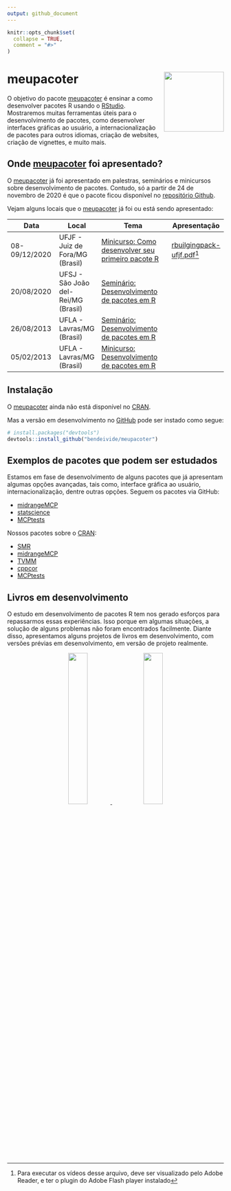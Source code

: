 ```yaml
---
output: github_document
---
```


<!-- README.md is generated from README.Rmd. Please edit that file -->

```r
knitr::opts_chunk$set(
  collapse = TRUE,
  comment = "#>"
)
```

# meupacoter <img src='man/figures/logo.png' align="right" height="139" />

<!-- badges: start -->
<!-- badges: end -->

O objetivo do pacote [meupacoter](https://bendeivide.github.io/meupacoter/) é ensinar a como desenvolver pacotes R usando o [RStudio](http://rstudio.com). Mostraremos muitas ferramentas úteis para o desenvolvimento de pacotes, como desenvolver interfaces gráficas ao usuário, a internacionalização de pacotes para outros idiomas, criação de websites, criação de vignettes, e muito mais.

## Onde [meupacoter](https://bendeivide.github.io/meupacoter/) foi apresentado?

O [meupacoter](https://bendeivide.github.io/meupacoter/) já foi apresentado em palestras, seminários e minicursos sobre desenvolvimento de pacotes. Contudo, só a partir de 24 de novembro de 2020 é que o pacote ficou disponível no [repositório Github](https://github.com/bendeivide/meupacoter).

Vejam alguns locais que o [meupacoter](https://bendeivide.github.io/meupacoter/) já foi ou está sendo apresentado:

| Data      |  Local | Tema                | Apresentação |
|-------------|--------|---------------------|--------------|
|08-09/12/2020 | UFJF - Juiz de Fora/MG (Brasil)  |  [Minicurso: Como desenvolver seu primeiro pacote R](https://www.sympla.com.br/minicurso-como-desenvolver-seu-primeiro-pacote-r__1073575) | [rbuilgingpack-ufjf.pdf](https://drive.google.com/file/d/1hsq_i7CJNravP3fEAXzipdnP2Q-nArt3/view?usp=sharing)^[Para executar os vídeos desse arquivo, deve ser visualizado pelo Adobe Reader, e ter o plugin do Adobe Flash player instalado]  |
|20/08/2020 | UFSJ - São João del-Rei/MG (Brasil) | [Seminário: Desenvolvimento de pacotes em R](https://youtu.be/mGUY6Cxzr58) |    |
|26/08/2013 | UFLA - Lavras/MG (Brasil)           | [Seminário: Desenvolvimento de pacotes em R](http://www.des.ufla.br/) |   |
|05/02/2013 | UFLA - Lavras/MG (Brasil)           | [Minicurso: Desenvolvimento de pacotes em R](http://www.des.ufla.br/) |   |

## Instalação

O [meupacoter](https://bendeivide.github.io/meupacoter/) ainda não está disponível no [CRAN](https://CRAN.R-project.org).

<!--
You can install the released version of meupacoter from [CRAN](https://CRAN.R-project.org) with:

``` r
install.packages("meupacoter")
```
-->

Mas a versão em desenvolvimento no [GitHub](https://github.com/) pode ser instado como segue:

``` r
# install.packages("devtools")
devtools::install_github("bendeivide/meupacoter")
```


## Exemplos de pacotes que podem ser estudados

Estamos em fase de desenvolvimento de alguns pacotes que já apresentam algumas opções avançadas, tais como, interface gráfica ao usuário, internacionalização, dentre outras opções. Seguem os pacotes via GitHub:

* [midrangeMCP](http://bendeivide.github.io/midrangeMCP)
* [statscience](https://bendeivide.github.io/statscience/)
* [MCPtests](https://github.com/bendeivide/MCPtests)

Nossos pacotes sobre o [CRAN](https://CRAN.R-project.org):

* [SMR](http://cran.r-project.org/package=SMR)
* [midrangeMCP](http://cran.r-project.org/package=midrangeMCP)
* [TVMM](http://cran.r-project.org/package=TVMM)
* [cppcor](http://cran.r-project.org/package=cppcor)
* [MCPtests](http://cran.r-project.org/package=MCPtests)

## Livros em desenvolvimento

O estudo em desenvolvimento de pacotes R tem nos gerado esforços para repassarmos essas experiências. Isso porque em algumas situações, a solução de alguns problemas não foram encontrados facilmente. Diante disso, apresentamos alguns projetos de livros em desenvolvimento, com versões prévias em desenvolvimento, em versão de projeto realmente.


<p align="center">
<a href="https://drive.google.com/file/d/1hrpvP80MMjK5YYn9oCujf22SSWlG-EOo/view?usp=sharing">
<img src="man/figures/dper.png" alt="" width="30%">
</a>
&nbsp;&nbsp;&nbsp;&nbsp;
<a href="https://drive.google.com/file/d/1hsV1ifW3xbG6u8KQwFt7m_2dQWwwNf1u/view?usp=sharing">
<img src="man/figures/livroGUI2.png" alt="" width="30%">
</a>
</p>



